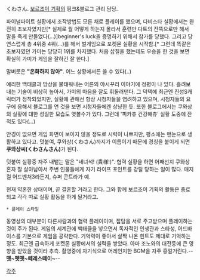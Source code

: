くわさん. [[보르조이 기획]]의 핑크&블로그 관리 담당.

파이널파이트 실황에서 조작방법도 모른 채로 플레이를 했으며, 다비스타 실황에서는 완전히 초보자였지만[* 실제로 뭘 어떻게 하는지 몰라서 훈련만 다트의 잔뜩으로만 해서 말을 죽게 만들었다(...)]beginner's luck을 증명하기 위해서 참가를 당했다. 그리고 당연스럽게 총 4위중 4위(...)를 해서 벌게임으로 포켓몬 실황을 시작함.[* 그런데 똑같은 초보자였던 가미는 당당히 1위를 차지했다. 처음 삽질을 했는데도 우승을 한 것을 보면 확실히 가미가 게임을 잘하긴 잘 한다.]

말버릇은 '''"온화하지 않아"'''. 어느 상황에서든 쓸 수 있다(..)

예리한 백태클과 망상을 불태워내는 어른의 야시꾸리 이야기에 정평이 나 있다. 흘려보내는 기술이 비상히 높아서, 가미의 마음을 잘도 휘둘러댄다. 그 덕택에 최근엔 진성S캐릭터가 정착되었지만, 실황에 관해선 항상 시청자들을 염려하고 있으며, 시청자들의 요구에 응해서 블로그를 연 것을 보면 시청자들에겐 상냥한 듯. 또한 블로그에서는 쿠와상의 실황에 대한 성실한 모습도 엿볼수가 있다. 그런데 '피카츄 건강해츄' 실황 도중에 잔 적도 있다(...)

안경이 없으면 게임 화면이 보이지 않을 정도로 시력이 나쁘지만, 평소에는 맨눈으로 생활하고 있다고. 덧붙여, 쿠와상(くわさん)까지가 이름이기 때문에 경칭을 붙이게 되면 '''쿠와상씨(くわさんさん)'''가 된다.

덧붙여 실황중 자주 내뱉는 말은 "네녀석! (貴様!)". 협력 실황을 하면 어째선지 쿠와상 혼자 잘 살아남아서 주변 인물들에게 자기 라이프 포인트를 강탈 당하는 일이 많다. 매지컬 어드벤처3라든지, 슈퍼 콘트라가 예.

현재 약혼한 상태이며, 곧 결혼할 거라고 한다. 그와 함께 보르조이 기획의 활동은 종료되고 각각 따로 실황 활동을 하게 될거라고.



 * 플레이 스타일
동영상의 대부분이 다른사람과의 협력 플레이이며, 잡담을 서로 주고받으며 플레이하는것이 주가 된다. 게임의 세계관에 백태클을 넣으면서 독자적인 인생관과 스타성, 어드바이스를 기본으로 게임을 공략한다.
기억력이 좋아서 살짝 나온 힌트도 제대로 기억하는 정도. 최근엔 급속하게 포켓몬 실황에서의 실력을 쌓았다. 아마 조노와의 대전등에 큰 영향을 받았을 것이라 추측.
촬영중에 자기식으로 어레인지한 BGM을 자주 흥얼거린다.--'''뗏~뗏뗏~떼레스떼이~'''--

[[각주]]
